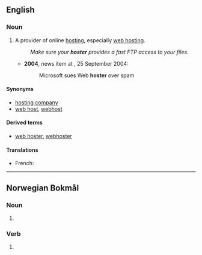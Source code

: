 ==English==

===Noun===
{{en-noun}}

# {{context|computing|Internet|neologism|lang=en}} A provider of online [[hosting]], especially [[web hosting]].
#: ''Make sure your '''hoster''' provides a fast FTP access to your files.''
#* '''2004''', {{w|Reuters}} news item at ''{{w|CNet News}}'', 25 September 2004:<!-- http://news.cnet.com/2100-1030_3-5380485.html -->
#*: Microsoft sues Web '''hoster''' over spam

====Synonyms====
* [[hosting company]]
* [[web host]], [[webhost]]

====Derived terms====
* [[web hoster]], [[webhoster]]

====Translations====
{{trans-top|provider of online hosting}}
* French: {{t+|fr|hébergeur|m}}
{{trans-mid}}
{{trans-bottom}}

-----

==Norwegian Bokmål==

===Noun===
{{head|nb|noun form|g=m}}

# {{inflection of|hoste||indefinite|p|lang=nb}}

===Verb===
{{head|nb|verb form}}

# {{present tense of|hoste|lang=nb}}